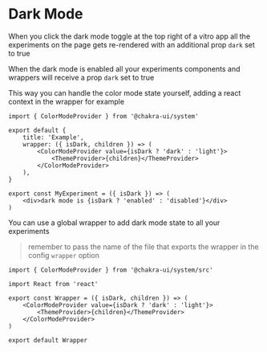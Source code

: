 # Dark Mode

When you click the dark mode toggle at the top right of a vitro app all the experiments on the page gets re-rendered with an additional prop `dark` set to true

When the dark mode is enabled all your experiments components and wrappers will receive a prop `dark` set to true

This way you can handle the color mode state yourself, adding a react context in the wrapper for example

```tsx
import { ColorModeProvider } from '@chakra-ui/system'

export default {
    title: 'Example',
    wrapper: ({ isDark, children }) => (
        <ColorModeProvider value={isDark ? 'dark' : 'light'}>
            <ThemeProvider>{children}</ThemeProvider>
        </ColorModeProvider>
    ),
}

export const MyExperiment = ({ isDark }) => (
    <div>dark mode is {isDark ? 'enabled' : 'disabled'}</div>
)
```

You can use a global wrapper to add dark mode state to all your experiments

> remember to pass the name of the file that exports the wrapper in the config `wrapper` option

```tsx
import { ColorModeProvider } from '@chakra-ui/system/src'

import React from 'react'

export const Wrapper = ({ isDark, children }) => (
    <ColorModeProvider value={isDark ? 'dark' : 'light'}>
        <ThemeProvider>{children}</ThemeProvider>
    </ColorModeProvider>
)

export default Wrapper
```
